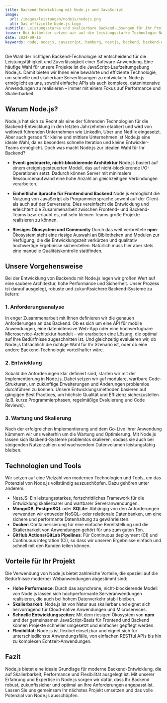 ```yaml
---
title: Backend-Entwicklung mit Node.js und JavaScript
image:
  url: /images/leistungen/nodejs/nodejs.png
  alt: Das offizielle Node.js Logo
subtitle: Leistungsstarke und skalierbare Backend-Lösungen für Ihr Projekt
teaser: Bei bitbetter setzen wir auf die leistungsstarke Technologie Node.js, um robuste und skalierbare Backends für moderne Webanwendungen zu entwickeln. Ob APIs, datenintensive Anwendungen oder Microservices – wir bieten maßgeschneiderte Lösungen, die optimal auf Ihre Bedürfnisse abgestimmt sind. Profitieren Sie von hoher Performance, Flexibilität und einer zukunftssicheren Architektur, die Ihr Projekt nachhaltig unterstützt.
date: 2024-09-16
keywords: node, nodejs, javascript, hamburg, nestjs, backend, backend-entwicklung, beratung, consulting
---
```


Die Wahl der richtigen Backend-Technologie ist entscheidend für die Leistungsfähigkeit und Zuverlässigkeit einer Software-Anwendung. Eine häufige Wahl für unsere Projekte ist die JavaScript-Laufzeitumgebung Node.js. Damit bieten wir Ihnen eine bewährte und effiziente Technologie, um schnelle und skalierbare Serverlösungen zu entwickeln. Node.js ermöglicht es uns, sowohl einfache APIs als auch komplexe, datenintensive Anwendungen zu realisieren – immer mit einem Fokus auf Performance und Skalierbarkeit.

## Warum Node.js?

Node.js hat sich zu Recht als eine der führenden Technologien für die Backend-Entwicklung in den letzten Jahrzehnten etabliert und wird von weltweit führenden Unternehmen wie LinkedIn, Uber und Netflix eingesetzt. Aber auch gerade für kleine und mittlere Unternehmen ist Node.js eine ideale Wahl, da es besonders schnelle Iteration und kleine Entwickler-Teams ermöglicht. Doch was macht Node.js zur idealen Wahl für Ihr Backend?

- **Event-gesteuerte, nicht-blockierende Architektur**
  Node.js basiert auf einem ereignisgesteuerten Modell, das auf nicht-blockierende I/O-Operationen setzt. Dadurch können Server mit minimalem Ressourcenaufwand eine hohe Anzahl an gleichzeitigen Verbindungen verarbeiten.

- **Einheitliche Sprache für Frontend und Backend**
  Node.js ermöglicht die Nutzung von JavaScript als Programmiersprache sowohl auf der Client- als auch auf der Serverseite. Dies vereinfacht die Entwicklung und erleichtert die Zusammenarbeit zwischen Frontend- und Backend-Teams bzw. erlaubt es, mit sehr kleinen Teams große Projekte realisieren zu können.

- **Riesiges Ökosystem und Community**
  Durch das weit verbreitete **npm**-Ökosystem steht eine riesige Auswahl an Bibliotheken und Modulen zur Verfügung, die die Entwicklungszeit verkürzen und qualitativ hochwertige Ergebnisse sicherstellen. Natürlich muss hier aber stets eine manuelle Qualitätskontrolle stattfinden.

## Unsere Vorgehensweise

Bei der Entwicklung von Backends mit Node.js legen wir großen Wert auf eine saubere Architektur, hohe Performance und Sicherheit. Unser Prozess ist darauf ausgelegt, robuste und zukunftssichere Backend-Systeme zu liefern:

### 1. **Anforderungsanalyse**
In enger Zusammenarbeit mit Ihnen definieren wir die genauen Anforderungen an das Backend. Ob es sich um eine API für mobile Anwendungen, eine datenintensive Web-App oder eine hochverfügbare Microservice-Architektur handelt – wir erarbeiten eine Lösung, die optimal auf Ihre Bedürfnisse zugeschnitten ist. Und gleichzeitig evaluieren wir, ob Node.js tatsächlich die richtige Wahl für Ihr Szenario ist, oder ob eine andere Backend-Technologie vorteilhafter wäre.

### 2. **Entwicklung**
Sobald die Anforderungen klar definiert sind, starten wir mit der Implementierung in Node.js. Dabei setzen wir auf modulare, wartbare Code-Strukturen, um zukünftige Erweiterungen und Änderungen problemlos durchführen zu können. Unsere Entwicklungsmethoden basieren auf gängigen Best Practices, um höchste Qualität und Effizienz sicherzustellen (z.B. kurze Programmierphasen, regelmäßige Evaluierung und Code Reviews).

### 3. **Wartung und Skalierung**
Nach der erfolgreichen Implementierung und dem Go-Live Ihrer Anwendung kümmern wir uns weiterhin um die Wartung und Optimierung. Mit Node.js lassen sich Backend-Systeme problemlos skalieren, sodass sie auch bei steigenden Nutzerzahlen und wachsendem Datenvolumen leistungsfähig bleiben.

## Technologien und Tools

Wir setzen auf eine Vielzahl von modernen Technologien und Tools, um das Potenzial von Node.js vollständig auszuschöpfen. Dazu gehören unter anderem:

- <ToolTag>NestJS</ToolTag>: Ein leistungsstarkes, fortschrittliches Framework für die Entwicklung skalierbarer und wartbarer Serveranwendungen.
- **MongoDB**, **PostgreSQL** oder **SQLite**: Abhängig von den Anforderungen verwenden wir entweder NoSQL- oder relationale Datenbanken, um eine sichere und performante Datenhaltung zu gewährleisten.
- **Docker**: Containerisierung für eine einfache Bereitstellung und die Skalierbarkeit von Anwendungen gehört für uns zum guten Ton.
- **GitHub Actions/GitLab Pipelines**: Für Continuous deployment (CI) und Continuous integration (CI), so dass wir unseren Ergebnisse einfach und schnell mit den Kunden teilen können.

## Vorteile für Ihr Projekt

Die Verwendung von Node.js bietet zahlreiche Vorteile, die speziell auf die Bedürfnisse moderner Webanwendungen abgestimmt sind:

- **Hohe Performance**: Durch das asynchrone, nicht-blockierende Modell von Node.js lassen sich hochperformante Serveranwendungen realisieren, die auch bei hohem Datenverkehr stabil bleiben.
- **Skalierbarkeit**: Node.js ist von Natur aus skalierbar und eignet sich hervorragend für Cloud-native Anwendungen und Microservices.
- **Schnelle Entwicklungszeiten**: Mit dem riesigen Ökosystem von **npm** und der gemeinsamen JavaScript-Basis für Frontend und Backend können Projekte schneller umgesetzt und einfacher gepflegt werden.
- **Flexibilität**: Node.js ist flexibel einsetzbar und eignet sich für unterschiedlichste Anwendungsfälle, von einfachen RESTful APIs bis hin zu komplexen Echtzeit-Anwendungen.

## Fazit

Node.js bietet eine ideale Grundlage für moderne Backend-Entwicklung, die auf Skalierbarkeit, Performance und Flexibilität ausgelegt ist. Mit unserer Erfahrung und Expertise in Node.js sorgen wir dafür, dass Ihr Backend robust, zukunftssicher und optimal an Ihre Anforderungen angepasst ist. Lassen Sie uns gemeinsam Ihr nächstes Projekt umsetzen und das volle Potenzial von Node.js ausschöpfen.


<div class="flex gap-4 not-prose items-center justify-center">
  <LinkButton
    variant={'dark'}
    caption={"Gespräch buchen"}
    href={'https://cal.bitbetter.de/team/bitbetter/projekt-anfrage'}
    newTab={true}
  />
  <LinkButton
    variant="grey"
    caption={"E-Mail schreiben"}
    href={'mailto:info@bitbetter.de'}
  />
</div>

